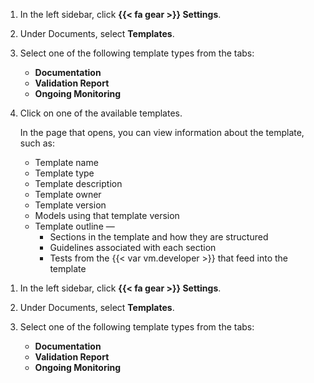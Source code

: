 :::: {.content-visible unless-format="revealjs"}
1. In the left sidebar, click **{{< fa gear >}} Settings**.

2. Under Documents, select **Templates**.

3. Select one of the following template types from the tabs:

   - **Documentation**
   - **Validation Report**
   - **Ongoing Monitoring**

4. Click on one of the available templates. 

   In the page that opens, you can view information about the template, such as: 

   - Template name
   - Template type
   - Template description
   - Template owner
   - Template version
   - Models using that template version
   - Template outline —
      - Sections in the template and how they are structured
      - Guidelines associated with each section
      - Tests from the {{< var vm.developer >}} that feed into the template


::::

:::: {.content-hidden unless-format="revealjs"}
1. In the left sidebar, click **{{< fa gear >}} Settings**.

2. Under Documents, select **Templates**.

3. Select one of the following template types from the tabs:

   - **Documentation**
   - **Validation Report**
   - **Ongoing Monitoring**

<!-- 4. Click on one of the available templates. -->

::::